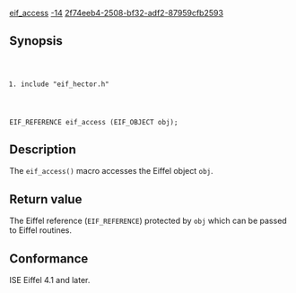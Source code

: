 [[Property:title|eif_access]]
[[Property:weight|-14]]
[[Property:uuid|2f74eeb4-2508-bf32-adf2-87959cfb2593]]
==Synopsis==
<code lang="text">
#include "eif_hector.h"

EIF_REFERENCE eif_access (EIF_OBJECT obj);
</code>

==Description==
The <code lang="text">eif_access()</code> macro accesses the Eiffel object <code lang="text">obj</code>. 

==Return value==
The Eiffel reference (<code lang="text">EIF_REFERENCE</code>) protected by <code lang="text">obj</code> which can be passed to Eiffel routines. 

==Conformance==
ISE Eiffel 4.1 and later. 


{{SeeAlso| <br/>
[[Reference for `eif_wean']]<br/>
[[Reference for `eif_adopt']]<br/>
[[Reference for `eif_protect']] }}




